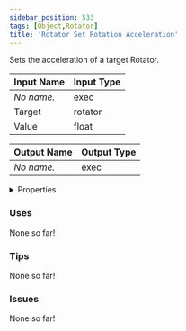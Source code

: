 ```yaml
---
sidebar_position: 533
tags: [Object,Rotator]
title: 'Rotator Set Rotation Acceleration'
---
```


Sets the acceleration of a target Rotator.




<EsbSvg />

| Input Name | Input Type |
|-----------|-----------|
| *No name.* | exec |
| Target | rotator |
| Value | float |

| Output Name | Output Type |
|-----------|-----------|
| *No name.* | exec |


<details>
  <summary>Properties</summary>
  <div>
    <div>
    <table>
      <thead>
        <tr>
          <th>Is beta required?</th>
          <th>❌</th>
        </tr>
        <tr>
          <th>Is this chip a trolling risk?</th>
          <th>❌</th>
        </tr>
        <tr>
          <th>Is this chip a role assignment risk?</th>
          <th>❌</th>
        </tr>
        <tr>
          <th>Chip UUID</th>
          <th>db29fd41-9fb5-4c2a-8c72-c8d327b0f23f</th>
        </tr>
      </thead>
    </table>
    </div>
  </div>
</details>

### Uses

None so far!

### Tips

None so far!

### Issues

None so far!